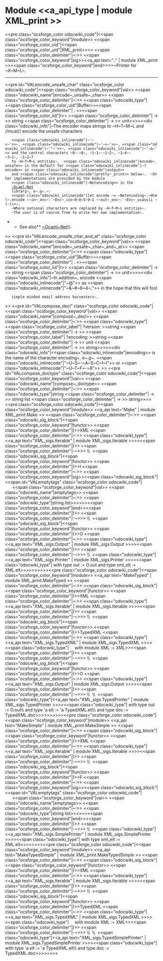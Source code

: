 =Module <<a_api_type | module XML_print >> =
<<pre class="ocsforge_color odocwiki_code"|<<span class="ocsforge_color_keyword"|module>> <<span class="ocsforge_color_uid"|<<span class="ocsforge_color_uid"|XML_print>>>> <<span class="ocsforge_color_delimiter"|~:>> <<span class="ocsforge_color_keyword"|sig>><<a_api text=".." | module XML_print >><<span class="ocsforge_color_keyword"|end>>>>~Printer for ~X~M~L~.

----
<<pre id="VALencode_unsafe_char" class="ocsforge_color odocwiki_code"|<<span class="ocsforge_color_keyword"|val>> <<span class="odocwiki_name"|encode~_unsafe~_char>> <<span class="ocsforge_color_delimiter"|~:>> <<span class="odocwiki_type"|<<span class="ocsforge_color_uid"|Buffer>><<span class="ocsforge_color_delimiter"| . >><<span class="ocsforge_color_lid"|t>> <<span class="ocsforge_color_delimiter"| -> >> string <<span class="ocsforge_color_delimiter"| -> >> unit>>>><<div class="odocwiki_info"|~The encoder maps strings to ~H~T~M~L and //must// encode the unsafe characters
    <<span class="odocwiki_inlinecode"|~'~<~'>>~, <<span class="odocwiki_inlinecode"|~'~>~'>>~, <<span class="odocwiki_inlinecode"|~'"~'>>~, <<span class="odocwiki_inlinecode"|~'~&~'>> and the control characters ~0~-~8~, ~1~1~-~1~2~, ~1~4~-~3~1~, ~1~2~7
    to ~H~T~M~L entities~.  <<span class="odocwiki_inlinecode"|encode~_unsafe>> is the default for <<span class="odocwiki_inlinecode"|~?encode>> in <<span class="odocwiki_inlinecode"|output>>
    and <<span class="odocwiki_inlinecode"|pretty~_print>> below~.  ~Other implementations are provided by the module
    <<span class="odocwiki_inlinecode"|~Netencoding>> in the
    [[http://www.ocaml-programming.de/programming/ocamlnet.html|~Ocaml~Net]]
    library~, e~.g~.~:
    <<span class="odocwiki_inlinecode"|let encode ~= ~Netencoding~.~Html~.encode ~~in~_enc~:`~Enc~_iso~8~8~5~9~1 ~~out~_enc~:`~Enc~_usascii ~(~)>>~,
    ~Where national characters are replaced by ~H~T~M~L entities~.
    ~The user is of course free to write her own implementation~.
**See also** [[http://www.ocaml-programming.de/programming/ocamlnet.html|~Ocaml~Net]]\\
>>
<<pre id="VALencode_unsafe_char_and_at" class="ocsforge_color odocwiki_code"|<<span class="ocsforge_color_keyword"|val>> <<span class="odocwiki_name"|encode~_unsafe~_char~_and~_at>> <<span class="ocsforge_color_delimiter"|~:>> <<span class="odocwiki_type"|<<span class="ocsforge_color_uid"|Buffer>><<span class="ocsforge_color_delimiter"| . >><<span class="ocsforge_color_lid"|t>> <<span class="ocsforge_color_delimiter"| -> >> string <<span class="ocsforge_color_delimiter"| -> >> unit>>>><<div class="odocwiki_info"|~In addition~, encode <<span class="odocwiki_inlinecode"|"~@">> as <<span class="odocwiki_inlinecode"|"~&~#~6~4~;">> in the hope that this will fool
    simple minded email address harvesters~.
>>
<<pre id="VALcompose_decl" class="ocsforge_color odocwiki_code"|<<span class="ocsforge_color_keyword"|val>> <<span class="odocwiki_name"|compose~_decl>> <<span class="ocsforge_color_delimiter"|~:>> <<span class="odocwiki_type"|<<span class="ocsforge_color_label"| ?version: >>string <<span class="ocsforge_color_delimiter"| -> >> <<span class="ocsforge_color_label"| ?encoding: >>string <<span class="ocsforge_color_delimiter"| -> >> unit <<span class="ocsforge_color_delimiter"| -> >> string>>>><<div class="odocwiki_info"|<<span class="odocwiki_inlinecode"|encoding>> is the name of the character encoding~, e~.g~. <<span class="odocwiki_inlinecode"|"~U~S~-~A~S~C~I~I">> or <<span class="odocwiki_inlinecode"|"~U~T~F~-~8">>
>>
<<pre id="VALcompose_doctype" class="ocsforge_color odocwiki_code"|<<span class="ocsforge_color_keyword"|val>> <<span class="odocwiki_name"|compose~_doctype>> <<span class="ocsforge_color_delimiter"|~:>> <<span class="odocwiki_type"|string <<span class="ocsforge_color_delimiter"| -> >> string list <<span class="ocsforge_color_delimiter"| -> >> string>>>><<pre class="ocsforge_color odocwiki_code"|<<span class="ocsforge_color_keyword"|module>> <<a_api text="Make" | module XML_print.Make >> <<span class="ocsforge_color_delimiter"|~:>> <<span class="odocwiki_sig_block"|<<span class="ocsforge_color_keyword"|functor>> <<span class="ocsforge_color_delimiter"|(>>XML <<span class="ocsforge_color_delimiter"|~:>> <<span class="odocwiki_type"|<<a_api text="XML_sigs.Iterable" | module XML_sigs.Iterable >>>><<span class="ocsforge_color_delimiter"|)>> <<span class="ocsforge_color_delimiter"|-~>>> \\  <<span class="odocwiki_sig_block"|<<span class="ocsforge_color_keyword"|functor>> <<span class="ocsforge_color_delimiter"|(>>I <<span class="ocsforge_color_delimiter"|~:>> <<span class="ocsforge_color_keyword"|sig>><<span class="odocwiki_sig_block"|<<span id="VALemptytags" class="ocsforge_color odocwiki_code"|      <<span class="ocsforge_color_keyword"|val>> <<span class="odocwiki_name"|emptytags>> <<span class="ocsforge_color_delimiter"|~:>> <<span class="odocwiki_type"|string list>>>>>><<span class="ocsforge_color_keyword"|end>><<span class="ocsforge_color_delimiter"|)>> <<span class="ocsforge_color_delimiter"|-~>>> \\  <<span class="odocwiki_sig_block"|<<span class="ocsforge_color_keyword"|functor>> <<span class="ocsforge_color_delimiter"|(>>O <<span class="ocsforge_color_delimiter"|~:>> <<span class="odocwiki_type"|<<a_api text="XML_sigs.Output" | module XML_sigs.Output >>>><<span class="ocsforge_color_delimiter"|)>> <<span class="ocsforge_color_delimiter"|-~>>> \\  <<span class="odocwiki_type"|<<a_api text="XML_sigs.Printer" | module XML_sigs.Printer >>>><<span class="odocwiki_type"| with type out := O.out and type xml_elt := XML.elt>>>>>>>>>><<pre class="ocsforge_color odocwiki_code"|<<span class="ocsforge_color_keyword"|module>> <<a_api text="MakeTyped" | module XML_print.MakeTyped >> <<span class="ocsforge_color_delimiter"|~:>> <<span class="odocwiki_sig_block"|<<span class="ocsforge_color_keyword"|functor>> <<span class="ocsforge_color_delimiter"|(>>XML <<span class="ocsforge_color_delimiter"|~:>> <<span class="odocwiki_type"|<<a_api text="XML_sigs.Iterable" | module XML_sigs.Iterable >>>><<span class="ocsforge_color_delimiter"|)>> <<span class="ocsforge_color_delimiter"|-~>>> \\  <<span class="odocwiki_sig_block"|<<span class="ocsforge_color_keyword"|functor>> <<span class="ocsforge_color_delimiter"|(>>TypedXML <<span class="ocsforge_color_delimiter"|~:>> <<span class="odocwiki_type"|<<a_api text="XML_sigs.TypedXML" | module XML_sigs.TypedXML >>>><<span class="odocwiki_type"|     with module XML := XML>><<span class="ocsforge_color_delimiter"|)>> <<span class="ocsforge_color_delimiter"|-~>>> \\  <<span class="odocwiki_sig_block"|<<span class="ocsforge_color_keyword"|functor>> <<span class="ocsforge_color_delimiter"|(>>O <<span class="ocsforge_color_delimiter"|~:>> <<span class="odocwiki_type"|<<a_api text="XML_sigs.Output" | module XML_sigs.Output >>>><<span class="ocsforge_color_delimiter"|)>> <<span class="ocsforge_color_delimiter"|-~>>> \\  \\  <<span class="odocwiki_type"|<<a_api text="XML_sigs.TypedPrinter" | module XML_sigs.TypedPrinter >>>><<span class="odocwiki_type"| with type out := O.out\\                              and type 'a elt := 'a TypedXML.elt\\                              and type doc := TypedXML.doc>>>>>>>>>><<pre class="ocsforge_color odocwiki_code"|<<span class="ocsforge_color_keyword"|module>> <<a_api text="MakeSimple" | module XML_print.MakeSimple >> <<span class="ocsforge_color_delimiter"|~:>> <<span class="odocwiki_sig_block"|<<span class="ocsforge_color_keyword"|functor>> <<span class="ocsforge_color_delimiter"|(>>XML <<span class="ocsforge_color_delimiter"|~:>> <<span class="odocwiki_type"|<<a_api text="XML_sigs.Iterable" | module XML_sigs.Iterable >>>><<span class="ocsforge_color_delimiter"|)>> <<span class="ocsforge_color_delimiter"|-~>>> \\  <<span class="odocwiki_sig_block"|<<span class="ocsforge_color_keyword"|functor>> <<span class="ocsforge_color_delimiter"|(>>F <<span class="ocsforge_color_delimiter"|~:>> <<span class="ocsforge_color_keyword"|sig>><<span class="odocwiki_sig_block"|<<span id="VALemptytags" class="ocsforge_color odocwiki_code"|      <<span class="ocsforge_color_keyword"|val>> <<span class="odocwiki_name"|emptytags>> <<span class="ocsforge_color_delimiter"|~:>> <<span class="odocwiki_type"|string list>>>>>><<span class="ocsforge_color_keyword"|end>><<span class="ocsforge_color_delimiter"|)>> <<span class="ocsforge_color_delimiter"|-~>>> \\  <<span class="odocwiki_type"|<<a_api text="XML_sigs.SimplePrinter" | module XML_sigs.SimplePrinter >>>><<span class="odocwiki_type"| with type xml_elt := XML.elt>>>>>>>><<pre class="ocsforge_color odocwiki_code"|<<span class="ocsforge_color_keyword"|module>> <<a_api text="MakeTypedSimple" | module XML_print.MakeTypedSimple >> <<span class="ocsforge_color_delimiter"|~:>> <<span class="odocwiki_sig_block"|<<span class="ocsforge_color_keyword"|functor>> <<span class="ocsforge_color_delimiter"|(>>XML <<span class="ocsforge_color_delimiter"|~:>> <<span class="odocwiki_type"|<<a_api text="XML_sigs.Iterable" | module XML_sigs.Iterable >>>><<span class="ocsforge_color_delimiter"|)>> <<span class="ocsforge_color_delimiter"|-~>>> \\  <<span class="odocwiki_sig_block"|<<span class="ocsforge_color_keyword"|functor>> <<span class="ocsforge_color_delimiter"|(>>TypedXML <<span class="ocsforge_color_delimiter"|~:>> <<span class="odocwiki_type"|<<a_api text="XML_sigs.TypedXML" | module XML_sigs.TypedXML >>>><<span class="odocwiki_type"|     with  module XML := XML>><<span class="ocsforge_color_delimiter"|)>> <<span class="ocsforge_color_delimiter"|-~>>> \\  \\  <<span class="odocwiki_type"|<<a_api text="XML_sigs.TypedSimplePrinter" | module XML_sigs.TypedSimplePrinter >>>><<span class="odocwiki_type"| with type 'a elt := 'a TypedXML.elt\\                                    and type doc := TypedXML.doc>>>>>>>>